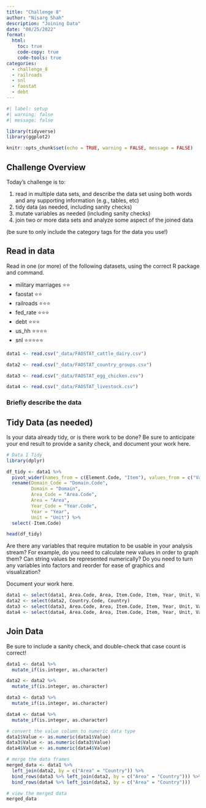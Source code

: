 ```yaml
---
title: "Challenge 8"
author: "Nisarg Shah"
description: "Joining Data"
date: "08/25/2022"
format:
  html:
    toc: true
    code-copy: true
    code-tools: true
categories:
  - challenge_8
  - railroads
  - snl
  - faostat
  - debt
---
```


```r
#| label: setup
#| warning: false
#| message: false

library(tidyverse)
library(ggplot2)

knitr::opts_chunk$set(echo = TRUE, warning = FALSE, message = FALSE)
```

## Challenge Overview

Today's challenge is to:

1)  read in multiple data sets, and describe the data set using both words and any supporting information (e.g., tables, etc)
2)  tidy data (as needed, including sanity checks)
3)  mutate variables as needed (including sanity checks)
4)  join two or more data sets and analyze some aspect of the joined data

(be sure to only include the category tags for the data you use!)

## Read in data

Read in one (or more) of the following datasets, using the correct R package and command.

-   military marriages ⭐⭐
-   faostat ⭐⭐
-   railroads ⭐⭐⭐
-   fed_rate ⭐⭐⭐
-   debt ⭐⭐⭐
-   us_hh ⭐⭐⭐⭐
-   snl ⭐⭐⭐⭐⭐

```r
data1 <- read.csv("_data/FAOSTAT_cattle_dairy.csv")

data2 <- read.csv("_data/FAOSTAT_country_groups.csv")

data3 <- read.csv("_data/FAOSTAT_egg_chicken.csv")

data4 <- read.csv("_data/FAOSTAT_livestock.csv")

```

### Briefly describe the data

## Tidy Data (as needed)

Is your data already tidy, or is there work to be done? Be sure to anticipate your end result to provide a sanity check, and document your work here.

```r
# Data 1 Tidy
library(dplyr)

df_tidy <- data1 %>%
  pivot_wider(names_from = c(Element.Code, "Item"), values_from = c("Value", "Flag", "Flag.Description")) %>%
  rename(Domain_Code = "Domain.Code",
         Domain = "Domain",
         Area_Code = "Area.Code",
         Area = "Area",
         Year_Code = "Year.Code",
         Year = "Year",
         Unit = "Unit") %>%
  select(-Item.Code)

head(df_tidy)
```

Are there any variables that require mutation to be usable in your analysis stream? For example, do you need to calculate new values in order to graph them? Can string values be represented numerically? Do you need to turn any variables into factors and reorder for ease of graphics and visualization?

Document your work here.

```r
data1 <- select(data1, Area.Code, Area, Item.Code, Item, Year, Unit, Value)
data2 <- select(data2, Country.Code, Country)
data3 <- select(data3, Area.Code, Area, Item.Code, Item, Year, Unit, Value)
data4 <- select(data4, Area.Code, Area, Item.Code, Item, Year, Unit, Value)
```

## Join Data

Be sure to include a sanity check, and double-check that case count is correct!

```r
data1 <- data1 %>%
  mutate_if(is.integer, as.character)

data2 <- data2 %>%
  mutate_if(is.integer, as.character)

data3 <- data3 %>%
  mutate_if(is.integer, as.character)

data4 <- data4 %>%
  mutate_if(is.integer, as.character)

# convert the value column to numeric data type
data1$Value <- as.numeric(data1$Value)
data3$Value <- as.numeric(data3$Value)
data4$Value <- as.numeric(data4$Value)

# merge the data frames
merged_data <- data1 %>%
  left_join(data2, by = c("Area" = "Country")) %>%
  bind_rows(data3 %>% left_join(data2, by = c("Area" = "Country"))) %>%
  bind_rows(data4 %>% left_join(data2, by = c("Area" = "Country")))

# view the merged data
merged_data
```

